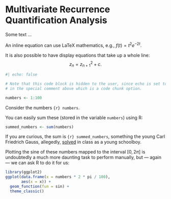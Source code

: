 # Multivariate Recurrence Quantification Analysis

Some text ...

An inline equation can use LaTeX mathematics, e.g.,
$f(t) = t^2 e^{-2t}$.

It is also possible to have display equations that take up a whole line:
$$
  z_n = z_{n + 1}^2 + c.
$$

```r
#| echo: false

# Note that this code block is hidden to the user, since echo is set to false
# in the special comment above which is a code chunk option.

numbers <- 1:100
```

Consider the numbers `{r} numbers`.

You can easily sum these (stored in the variable `numbers`) using R:

```r
summed_numbers <- sum(numbers)
```

If you are curious, the sum is `{r} summed_numbers`, something the young
Carl Friedrich Gauss, allegedly,
[solved](https://www.americanscientist.org/article/gausss-day-of-reckoning)
in class as a young schoolboy.

Plotting the sine of these numbers mapped to the interval $[0, 2\pi]$ is
undoubtedly a much more daunting task to perform manually, but --- again
--- we can ask R to do it for us:

```r
library(ggplot2)
ggplot(data.frame(x = numbers * 2 * pi / 100),
       aes(x = x)) +
  geom_function(fun = sin) +
  theme_classic()
```

